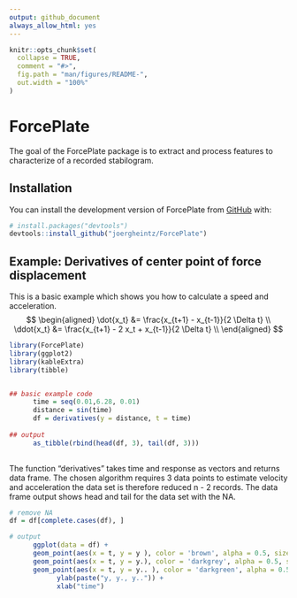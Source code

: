 ```yaml
---
output: github_document
always_allow_html: yes
---
```


<!-- README.md is generated from README.Rmd. Please edit that file -->

```r
knitr::opts_chunk$set(
  collapse = TRUE,
  comment = "#>",
  fig.path = "man/figures/README-",
  out.width = "100%"
)
```

# ForcePlate

<!-- badges: start -->
<!-- badges: end -->

The goal of the ForcePlate package is to extract and process features to characterize of a recorded stabilogram.

## Installation

You can install the development version of ForcePlate from [GitHub](https://github.com/) with:

``` r
# install.packages("devtools")
devtools::install_github("joergheintz/ForcePlate")
```

## Example: Derivatives of center point of force displacement

This is a basic example which shows you how to calculate a speed and acceleration. 
$$ 
\begin{aligned}
\dot{x_t} &= \frac{x_{t+1} - x_{t-1}}{2 \Delta t} \\
\ddot{x_t} &= \frac{x_{t+1} - 2 x_t + x_{t-1}}{2 \Delta t} \\
\end{aligned}
$$
```r
library(ForcePlate)
library(ggplot2)
library(kableExtra)
library(tibble)


## basic example code
      time = seq(0.01,6.28, 0.01)
      distance = sin(time)
      df = derivatives(y = distance, t = time)
      
## output
      as_tibble(rbind(head(df, 3), tail(df, 3)))
      
```

The function "derivatives" takes time and response as vectors and returns data frame. The chosen algorithm requires 3 data points to estimate velocity and acceleration the data set is therefore reduced n - 2 records. The data frame output shows head and tail for the data set with the NA.   
  

```r

# remove NA
df = df[complete.cases(df), ]

# output
      ggplot(data = df) +  
      geom_point(aes(x = t, y = y ), color = 'brown', alpha = 0.5, size = 0.1) + 
      geom_point(aes(x = t, y = y.), color = 'darkgrey', alpha = 0.5, size = 0.1)  + 
      geom_point(aes(x = t, y = y.. ), color = 'darkgreen', alpha = 0.5, size = 0.1) +
            ylab(paste("y, y., y..")) + 
            xlab("time")
```
